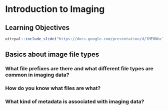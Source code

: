 
# Introduction to Imaging


## Learning Objectives

```r
ottrpal::include_slide("https://docs.google.com/presentation/d/1ME0NbcIBmnHJRhX3JJyCwJuuomkl_BjJp6lD5oD5WnU/edit#slide=id.gd422c5de97_0_10")
```

## Basics about image file types

### What file prefixes are there and what different file types are common in imaging data?

### How do you know what files are what? 

### What kind of metadata is associated with imaging data?  
